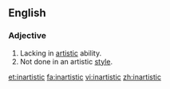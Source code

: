 ==English==

===Adjective===
{{en-adj|less [[artistic]]|least [[artistic]]}}

# Lacking in [[artistic]] ability.
# Not done in an artistic [[style]].

[[et:inartistic]]
[[fa:inartistic]]
[[vi:inartistic]]
[[zh:inartistic]]
